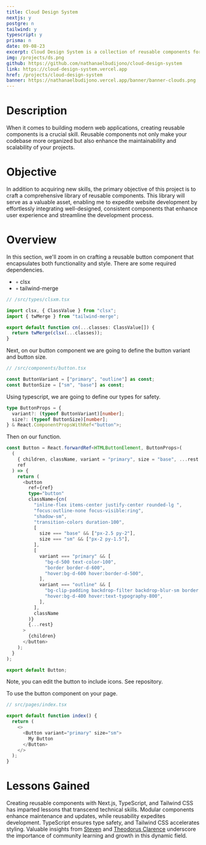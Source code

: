 ```yaml
---
title: Cloud Design System
nextjs: y
postgre: n
tailwind: y
typescript: y
prisma: n
date: 09-08-23
excerpt: Cloud Design System is a collection of reusable components for faster development.
img: /projects/ds.png
github: https://github.com/nathanaelbudijono/cloud-design-system
link: https://cloud-design-system.vercel.app
href: /projects/cloud-design-system
banner: https://nathanaelbudijono.vercel.app/banner/banner-clouds.png
---
```


# Description

When it comes to building modern web applications, creating reusable components is a crucial skill. Reusable components not only make your codebase more organized but also enhance the maintainability and scalability of your projects.

# Objective

In addition to acquiring new skills, the primary objective of this project is to craft a comprehensive library of reusable components. This library will serve as a valuable asset, enabling me to expedite website development by effortlessly integrating well-designed, consistent components that enhance user experience and streamline the development process.

# Overview

In this section, we'll zoom in on crafting a reusable button component that encapsulates both functionality and style. There are some required dependencies.

- ◦ clsx
- ◦ tailwind-merge

<Copy />

```ts
// /src/types/clsxm.tsx

import clsx, { ClassValue } from "clsx";
import { twMerge } from "tailwind-merge";

export default function cn(...classes: ClassValue[]) {
  return twMerge(clsx(...classes));
}
```

Next, on our button component we are going to define the button variant and button size.

<Copy />

```js
// /src/components/button.tsx

const ButtonVariant = ["primary", "outline"] as const;
const ButtonSize = ["sm", "base"] as const;
```

Using typescript, we are going to define our types for safety.

<Copy />

```ts
type ButtonProps = {
  variant?: (typeof ButtonVariant)[number];
  size?: (typeof ButtonSize)[number];
} & React.ComponentPropsWithRef<"button">;
```

Then on our function.

<Copy />

```ts
const Button = React.forwardRef<HTMLButtonElement, ButtonProps>(
  (
    { children, className, variant = "primary", size = "base", ...rest },
    ref
  ) => {
    return (
      <button
        ref={ref}
        type="button"
        className={cn(
          "inline-flex items-center justify-center rounded-lg ",
          "focus:outline-none focus-visible:ring",
          "shadow-sm",
          "transition-colors duration-100",
          [
            size === "base" && ["px-2.5 py-2"],
            size === "sm" && ["px-2 py-1.5"],
          ],
          [
            variant === "primary" && [
              "bg-d-500 text-color-100",
              "border border-d-600",
              "hover:bg-d-600 hover:border-d-500",
            ],
            variant === "outline" && [
              "bg-clip-padding backdrop-filter backdrop-blur-sm border border-d-400 text-color-100",
              "hover:bg-d-400 hover:text-typography-800",
            ],
          ],
          className
        )}
        {...rest}
      >
        {children}
      </button>
    );
  }
);

export default Button;
```

Note, you can edit the button to include icons. See repository.

To use the button component on your page.

<Copy />

```ts
// src/pages/index.tsx

export default function index() {
  return (
    <>
      <Button variant="primary" size="sm">
        My Button
      </Button>
    </>
  );
}
```

# Lessons Gained

Creating reusable components with Next.js, TypeScript, and Tailwind CSS has imparted lessons that transcend technical skills. Modular components enhance maintenance and updates, while reusability expedites development. TypeScript ensures type safety, and Tailwind CSS accelerates styling. Valuable insights from [Steven](https://steven2801.vercel.app) and [Theodorus Clarence](https://theodorusclarence.com) underscore the importance of community learning and growth in this dynamic field.

